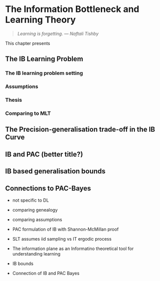 # The Information Bottleneck and Learning Theory {#ch:ib_and_lt}

> *Learning is forgetting. --- Naftali Tishby\
> *

This chapter presents

## The IB Learning Problem

### The IB learning problem setting

### Assumptions

### Thesis

### Comparing to MLT

## The Precision-generalisation trade-off in the IB Curve

## IB and PAC (better title?)

## IB based generalisation bounds

## Connections to PAC-Bayes

-   not specific to DL

-   comparing genealogy

-   comparing assumptions

-   PAC formulation of IB with Shannon-McMillan proof

-   SLT assumes iid sampling vs IT ergodic process

-   The information plane as an Informatino theoretical tool for understanding learning

-   IB bounds

-   Connection of IB and PAC Bayes
